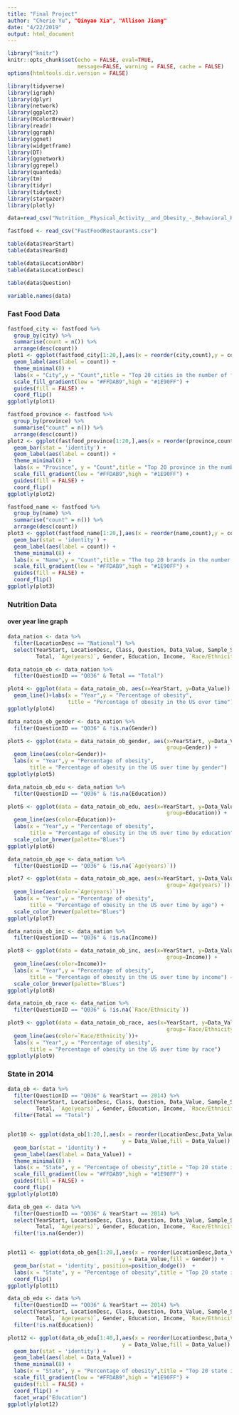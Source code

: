 ```yaml
---
title: "Final Project"
author: "Cherie Yu", "Qinyao Xia", "Allison Jiang"
date: "4/22/2019"
output: html_document
---
```



```r
library("knitr")
knitr::opts_chunk$set(echo = FALSE, eval=TRUE, 
                      message=FALSE, warning = FALSE, cache = FALSE) 
options(htmltools.dir.version = FALSE)

library(tidyverse)
library(igraph)
library(dplyr)
library(network)
library(ggplot2)
library(RColorBrewer)
library(readr)
library(ggraph)
library(ggnet)
library(widgetframe)
library(DT)
library(ggnetwork)
library(ggrepel)  
library(quanteda)
library(tm)
library(tidyr)
library(tidytext)
library(stargazer)
library(plotly)
```  

```R
data=read_csv("Nutrition__Physical_Activity__and_Obesity_-_Behavioral_Risk_Factor_Surveillance_System.csv")

fastfood <- read_csv("FastFoodRestaurants.csv")
```

```r
table(data$YearStart)
table(data$YearEnd)
```

```r
table(data$LocationAbbr)
table(data$LocationDesc)
```

```r
table(data$Question)
```

```r
variable.names(data)
```


### Fast Food Data
```r
fastfood_city <- fastfood %>%
  group_by(city) %>%
  summarise(count = n()) %>% 
  arrange(desc(count))
plot1 <- ggplot(fastfood_city[1:20,],aes(x = reorder(city,count),y = count,fill = count)) + geom_bar(stat = 'identity') +
  geom_label(aes(label = count)) +
  theme_minimal(8) +
  labs(x = "City",y = "Count",title = "Top 20 cities in the number of fast-food restaurants") +
  scale_fill_gradient(low = "#FFDAB9",high = "#1E90FF") +
  guides(fill = FALSE) +
  coord_flip()
ggplotly(plot1)
```

```r
fastfood_province <- fastfood %>%
  group_by(province) %>% 
  summarise("count" = n()) %>% 
  arrange(desc(count))
plot2 <- ggplot(fastfood_province[1:20,],aes(x = reorder(province,count),y = count,fill = count)) +
  geom_bar(stat = 'identity') +
  geom_label(aes(label = count)) +
  theme_minimal(8) +
  labs(x = "Province", y = "Count",title = "Top 20 province in the number of fast-food restaurants") +
  scale_fill_gradient(low = "#FFDAB9",high = "#1E90FF") +
  guides(fill = FALSE) +
  coord_flip()
ggplotly(plot2)
```

```r
fastfood_name <- fastfood %>%
  group_by(name) %>% 
  summarise("count" = n()) %>% 
  arrange(desc(count))
plot3 <- ggplot(fastfood_name[1:20,],aes(x = reorder(name,count),y = count,fill = count)) +
  geom_bar(stat = 'identity') +
  geom_label(aes(label = count)) +
  theme_minimal(8) +
  labs(x = "Name",y = "Count",title = "The top 20 brands in the number of fast-food restaurants") +
  scale_fill_gradient(low = "#FFDAB9",high = "#1E90FF") +
  guides(fill = FALSE) +
  coord_flip()
ggplotly(plot3)
```

### Nutrition Data

#### over year line graph
```r
data_nation <- data %>%
  filter(LocationDesc == "National") %>%
  select(YearStart, LocationDesc, Class, Question, Data_Value, Sample_Size, 
         Total, `Age(years)`, Gender, Education, Income, `Race/Ethnicity`, QuestionID)

data_natoin_ob <- data_nation %>%
  filter(QuestionID == "Q036" & Total == "Total")

plot4 <- ggplot(data = data_natoin_ob, aes(x=YearStart, y=Data_Value)) +
  geom_line()+labs(x = "Year",y = "Percentage of obesity",
                   title = "Percentage of obesity in the US over time")
ggplotly(plot4)
```

```r
data_natoin_ob_gender <- data_nation %>%
  filter(QuestionID == "Q036" & !is.na(Gender))

plot5 <- ggplot(data = data_natoin_ob_gender, aes(x=YearStart, y=Data_Value,
                                                  group=Gender)) +
  geom_line(aes(color=Gender))+
  labs(x = "Year",y = "Percentage of obesity",
       title = "Percentage of obesity in the US over time by gender") 
ggplotly(plot5)
```

```r
data_natoin_ob_edu <- data_nation %>%
  filter(QuestionID == "Q036" & !is.na(Education))

plot6 <- ggplot(data = data_natoin_ob_edu, aes(x=YearStart, y=Data_Value,
                                                  group=Education)) +
  geom_line(aes(color=Education))+
  labs(x = "Year",y = "Percentage of obesity",
       title = "Percentage of obesity in the US over time by education")  + 
  scale_color_brewer(palette="Blues")
ggplotly(plot6)
```

```r
data_natoin_ob_age <- data_nation %>%
  filter(QuestionID == "Q036" & !is.na(`Age(years)`))

plot7 <- ggplot(data = data_natoin_ob_age, aes(x=YearStart, y=Data_Value,
                                                  group=`Age(years)`)) +
  geom_line(aes(color=`Age(years)`))+
  labs(x = "Year",y = "Percentage of obesity",
       title = "Percentage of obesity in the US over time by age") + 
  scale_color_brewer(palette="Blues")
ggplotly(plot7)
```

```r
data_natoin_ob_inc <- data_nation %>%
  filter(QuestionID == "Q036" & !is.na(Income))

plot8 <- ggplot(data = data_natoin_ob_inc, aes(x=YearStart, y=Data_Value,
                                                  group=Income)) +
  geom_line(aes(color=Income))+
  labs(x = "Year",y = "Percentage of obesity",
       title = "Percentage of obesity in the US over time by income") + 
  scale_color_brewer(palette="Blues")
ggplotly(plot8)
```

```r
data_natoin_ob_race <- data_nation %>%
  filter(QuestionID == "Q036" & !is.na(`Race/Ethnicity`))

plot9 <- ggplot(data = data_natoin_ob_race, aes(x=YearStart, y=Data_Value,
                                                  group=`Race/Ethnicity`)) +
  geom_line(aes(color=`Race/Ethnicity`))+
  labs(x = "Year",y = "Percentage of obesity",
       title = "Percentage of obesity in the US over time by race") 
ggplotly(plot9)
```

### State in 2014
```r
data_ob <- data %>%
  filter(QuestionID == "Q036" & YearStart == 2014) %>%
  select(YearStart, LocationDesc, Class, Question, Data_Value, Sample_Size, 
         Total, `Age(years)`, Gender, Education, Income, `Race/Ethnicity`, QuestionID)%>%
  filter(Total == "Total")


plot10 <- ggplot(data_ob[1:20,],aes(x = reorder(LocationDesc,Data_Value),
                                    y = Data_Value,fill = Data_Value)) +
  geom_bar(stat = 'identity') +
  geom_label(aes(label = Data_Value)) +
  theme_minimal(8) +
  labs(x = "State", y = "Percentage of obesity",title = "Top 20 state in the percentage of obesity in 2014") +
  scale_fill_gradient(low = "#FFDAB9",high = "#1E90FF") +
  guides(fill = FALSE) +
  coord_flip()
ggplotly(plot10)
```

```r
data_ob_gen <- data %>%
  filter(QuestionID == "Q036" & YearStart == 2014) %>%
  select(YearStart, LocationDesc, Class, Question, Data_Value, Sample_Size, 
         Total, `Age(years)`, Gender, Education, Income, `Race/Ethnicity`, QuestionID)%>%
  filter(!is.na(Gender))


plot11 <- ggplot(data_ob_gen[1:20,],aes(x = reorder(LocationDesc,Data_Value),
                                    y = Data_Value,fill = Gender)) +
  geom_bar(stat = 'identity', position=position_dodge())  +
  labs(x = "State", y = "Percentage of obesity",title = "Top 20 state in the percentage of obesity in 2014 by gender")  +
  coord_flip()
ggplotly(plot11)
```

```r
data_ob_edu <- data %>%
  filter(QuestionID == "Q036" & YearStart == 2014) %>%
  select(YearStart, LocationDesc, Class, Question, Data_Value, Sample_Size, 
         Total, `Age(years)`, Gender, Education, Income, `Race/Ethnicity`, QuestionID)%>%
  filter(!is.na(Education))

plot12 <- ggplot(data_ob_edu[1:40,],aes(x = reorder(LocationDesc,Data_Value),
                                    y = Data_Value,fill = Data_Value)) +
  geom_bar(stat = 'identity') +
  geom_label(aes(label = Data_Value)) +
  theme_minimal(8) +
  labs(x = "State", y = "Percentage of obesity",title = "Top 20 state in the percentage of obesity in 2014 by education") +
  scale_fill_gradient(low = "#FFDAB9",high = "#1E90FF") +
  guides(fill = FALSE) +
  coord_flip() +
  facet_wrap("Education")
ggplotly(plot12)
```

